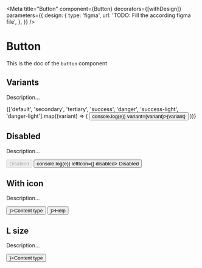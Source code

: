 <!--- Button.stories.mdx --->


<Meta
  title="Button"
  component={Button}
  decorators={[withDesign]}
  parameters={{
    design: {
      type: 'figma',
      url: 'TODO: Fill the according figma file',
    },
  }}
/>

# Button

This is the doc of the `button` component

## Variants

Description...

<Canvas>
  <Story name="variants">
    {['default', 'secondary', 'tertiary', 'success', 'danger', 'success-light', 'danger-light'].map((variant) => (
      <Box key={variant} paddingBottom={2}>
        <Button onClick={e => console.log(e)} variant={variant}>{variant}</Button>
      </Box>
    ))}
  </Story>
</Canvas>

## Disabled

Description...

<Canvas>
  <Story name="disabled">
    <Box paddingBottom={2}>
      <Button disabled>Disabled</Button>
    </Box>
    <Button onClick={e => console.log(e)} leftIcon={<ContentIcon />} disabled>
      Disabled
    </Button>
  </Story>
</Canvas>

## With icon

Description...

<Canvas>
  <Story name="with-icon">
    <Box paddingBottom={2}>
      <Button leftIcon={<ContentIcon />}>Content type</Button>
    </Box>
    <Button rightIcon={<HelpIcon />}>Help</Button>
  </Story>
</Canvas>

## L size

Description...

<Canvas>
  <Story name="lsize">
      <Button size='L' leftIcon={<ContentIcon />}>Content type</Button>
  </Story>
</Canvas>
